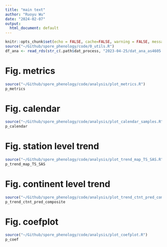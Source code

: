 ```yaml
---
title: "main text"
author: "Ruoyu Wu"
date: "2024-02-07"
output:
  html_document: default
---
```


```r
knitr::opts_chunk$set(echo = FALSE, cache=FALSE, warning = FALSE, message = FALSE, process=FALSE)
source("~/Github/spore_phenology/code/0_utils.R")
df_ana <- read_rds(str_c(.path$dat_process, "2023-04-25/dat_ana_as4605.rds"))
```

# Fig. metrics
```r
source("~/Github/spore_phenology/code/analysis/plot_metrics.R")
p_metrics
```

# Fig. calendar
```r
source("~/Github/spore_phenology/code/analysis/plot_calendar_samples.R")
p_calendar
```

# Fig. station level trend
```r
source("~/Github/spore_phenology/code/analysis/plot_trend_map_TS_SAS.R")
p_trend_map_TS_SAS
```

# Fig. continent level trend
```r
source("~/Github/spore_phenology/code/analysis/plot_trend_ctnt_pred_composite.R")
p_trend_ctnt_pred_composite
```

# Fig. coefplot
```r
source("~/Github/spore_phenology/code/analysis/plot_coefplot.R")
p_coef
```